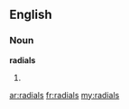 ==English==
===Noun===
'''radials'''
# {{plural of|[[radial]]}}

[[ar:radials]]
[[fr:radials]]
[[my:radials]]